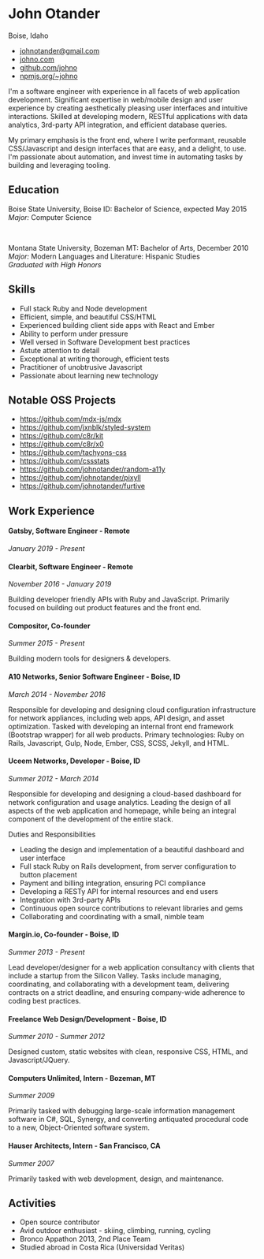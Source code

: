 # John Otander

Boise, Idaho

- [johnotander@gmail.com](mailto:johnotander@gmail.com)
- [johno.com](http://www.johno.com)
- [github.com/johno](https://github.com/johno)
- [npmjs.org/~johno](https://www.npmjs.com/~johno)

I'm a software engineer with experience in all facets of web application development. Significant expertise in web/mobile design and user experience by creating aesthetically pleasing user interfaces and intuitive interactions. Skilled at developing modern, RESTful applications with data analytics, 3rd-party API integration, and efficient database queries.

My primary emphasis is the front end, where I write performant, reusable CSS/Javascript and design interfaces that are easy, and a delight, to use. I'm passionate about automation, and invest time in automating tasks by building and leveraging tooling.

## Education

Boise State University, Boise ID: Bachelor of Science, expected May 2015  
_Major:_ Computer Science

<br />

Montana State University, Bozeman MT: Bachelor of Arts, December 2010  
_Major:_ Modern Languages and Literature: Hispanic Studies  
_Graduated with High Honors_

## Skills

- Full stack Ruby and Node development
- Efficient, simple, and beautiful CSS/HTML
- Experienced building client side apps with React and Ember
- Ability to perform under pressure
- Well versed in Software Development best practices
- Astute attention to detail
- Exceptional at writing thorough, efficient tests
- Practitioner of unobtrusive Javascript
- Passionate about learning new technology

## Notable OSS Projects

- <https://github.com/mdx-js/mdx>
- <https://github.com/jxnblk/styled-system>
- <https://github.com/c8r/kit>
- <https://github.com/c8r/x0>
- <https://github.com/tachyons-css>
- <https://github.com/cssstats>
- <https://github.com/johnotander/random-a11y>
- <https://github.com/johnotander/pixyll>
- <https://github.com/johnotander/furtive>

## Work Experience

#### Gatsby, Software Engineer - Remote

_January 2019 - Present_

#### Clearbit, Software Engineer - Remote

_November 2016 - January 2019_

Building developer friendly APIs with Ruby and JavaScript.
Primarily focused on building out product features and the front end.

#### Compositor, Co-founder

_Summer 2015 - Present_

Building modern tools for designers & developers.

#### A10 Networks, Senior Software Engineer - Boise, ID

_March 2014 - November 2016_

Responsible for developing and designing cloud configuration infrastructure for network appliances, including web apps, API design, and asset optimization. Tasked with developing an internal front end framework (Bootstrap wrapper) for all web products. Primary technologies: Ruby on Rails, Javascript, Gulp, Node, Ember, CSS, SCSS, Jekyll, and HTML.

#### Uceem Networks, Developer - Boise, ID

_Summer 2012 - March 2014_

Responsible for developing and designing a cloud-based dashboard for network configuration and usage analytics. Leading the design of all aspects of the web application and homepage, while being an integral component of the development of the entire stack.

Duties and Responsibilities

- Leading the design and implementation of a beautiful dashboard and user interface
- Full stack Ruby on Rails development, from server configuration to button placement
- Payment and billing integration, ensuring PCI compliance
- Developing a RESTy API for internal resources and end users
- Integration with 3rd-party APIs
- Continuous open source contributions to relevant libraries and gems
- Collaborating and coordinating with a small, nimble team

#### Margin.io, Co-founder - Boise, ID

_Summer 2013 - Present_

Lead developer/designer for a web application consultancy with clients that include a startup from the Silicon Valley. Tasks include managing, coordinating, and collaborating with a development team, delivering contracts on a strict deadline, and ensuring company-wide adherence to coding best practices.

#### Freelance Web Design/Development - Boise, ID

_Summer 2010 - Summer 2012_

Designed custom, static websites with clean, responsive CSS, HTML, and Javascript/JQuery.

#### Computers Unlimited, Intern - Bozeman, MT

_Summer 2009_

Primarily tasked with debugging large-scale information management software in C#, SQL, Synergy, and converting antiquated procedural code to a new, Object-Oriented software system.

#### Hauser Architects, Intern - San Francisco, CA

_Summer 2007_

Primarily tasked with web development, design, and maintenance.

## Activities

- Open source contributor
- Avid outdoor enthusiast - skiing, climbing, running, cycling
- Bronco Appathon 2013, 2nd Place Team
- Studied abroad in Costa Rica (Universidad Veritas)
